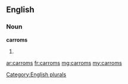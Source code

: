 ==English==

===Noun===
'''carroms'''

# {{plural of|[[carrom]]}}

[[Category:English plurals]]

[[ar:carroms]]
[[fr:carroms]]
[[mg:carroms]]
[[my:carroms]]
